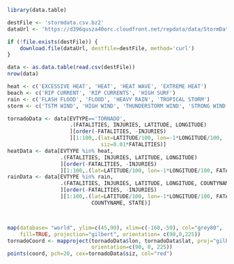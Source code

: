 ```r
library(data.table)

destFile <- 'stormdata.csv.bz2'
dataUrl <- 'https://d396qusza40orc.cloudfront.net/repdata/data/StormData.csv.bz2'

if (!file.exists(destFile)) {
    download.file(dataUrl, destfile=destFile, method='curl')
}

data <- as.data.table(read.csv(destFile))
nrow(data)

heat <- c('EXCESSIVE HEAT', 'HEAT', 'HEAT WAVE', 'EXTREME HEAT')
beach <- c('RIP CURRENT', 'RIP CURRENTS', 'HIGH SURF')
rain <- c('FLASH FLOOD', 'FLOOD', 'HEAVY RAIN', 'TROPICAL STORM')
storm <- c('TSTM WIND', 'HIGH WIND', 'THUNDERSTORM WIND', 'STRONG WIND', 'HURRICANE/TYPHOON', 'THUNDERSTORM WINDS')

tornadoData <- data[EVTYPE=='TORNADO',
                    .(FATALITIES, INJURIES, LATITUDE, LONGITUDE)
                    ][order(-FATALITIES, -INJURIES)
                    ][1:100,.(lat=LATITUDE/100, lon=-1*LONGITUDE/100,
                              siz=0.01*FATALITIES)]
heatData <- data[EVTYPE %in% heat,
                 .(FATALITIES, INJURIES, LATITUDE, LONGITUDE)
                 ][order(-FATALITIES, -INJURIES)
                 ][1:100,.(lat=LATITUDE/100, lon=-1*LONGITUDE/100, FATALITIES)]
rainData <- data[EVTYPE %in% rain,
                 .(FATALITIES, INJURIES, LATITUDE, LONGITUDE, COUNTYNAME, STATE)
                 ][order(-FATALITIES, -INJURIES)
                 ][1:100,.(lat=LATITUDE/100, lon=-1*LONGITUDE/100, FATALITIES,
                           COUNTYNAME, STATE)]



map(database= "world", ylim=c(45,90), xlim=c(-160,-50), col="grey80",
    fill=TRUE, projection="gilbert", orientation= c(90,0,225))
tornadoCoord <- mapproject(tornadoData$lon, tornadoData$lat, proj="gilbert",
                           orientation=c(90, 0, 225))
points(coord, pch=20, cex=tornadoData$siz, col="red")
```
